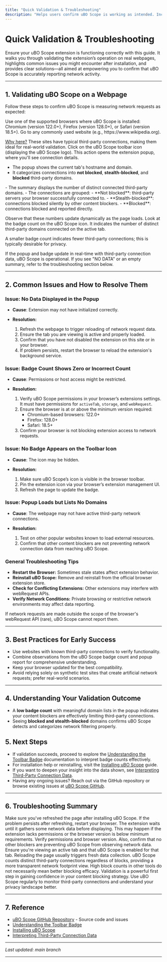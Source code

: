 ```yaml
---
title: "Quick Validation & Troubleshooting"
description: "Helps users confirm uBO Scope is working as intended. Includes steps to validate the extension on a real webpage, common issues after installation, and how to resolve them. Ensures early user success, empowerment, and smooth onboarding."
---
```


# Quick Validation & Troubleshooting

Ensure your uBO Scope extension is functioning correctly with this guide. It walks you through validating the extension’s operation on real webpages, highlights common issues you might encounter after installation, and provides clear solutions—all aimed at empowering you to confirm that uBO Scope is accurately reporting network activity.

---

## 1. Validating uBO Scope on a Webpage

Follow these steps to confirm uBO Scope is measuring network requests as expected:

<Steps>
<Step title="Open a Supported Browser">
Use one of the supported browsers where uBO Scope is installed: Chromium (version 122.0+), Firefox (version 128.0+), or Safari (version 18.5+).
</Step>
<Step title="Navigate to a Real-World Website">
Go to any commonly used website (e.g., https://www.wikipedia.org).

<u>Why here?</u> These sites have typical third-party connections, making them ideal for real-world validation.
</Step>
<Step title="Open the uBO Scope Popup">
Click on the uBO Scope toolbar icon (displaying the uBO Scope logo). This action opens the extension popup, where you'll see connection details.


- The popup shows the current tab's hostname and domain.
- It categorizes connections into **not blocked**, **stealth-blocked**, and **blocked** third-party domains.
</Step>
<Step title="Interpret the Summary & Domains">
- The summary displays the number of distinct connected third-party domains.
- The connections are grouped:
  - **Not blocked**: third-party servers your browser successfully connected to.
  - **Stealth-blocked**: connections blocked silently by other content blockers.
  - **Blocked**: connections blocked and reported directly.


Observe that these numbers update dynamically as the page loads.
</Step>
<Step title="Check the Toolbar Badge">
Look at the badge count on the uBO Scope icon. It indicates the number of distinct third-party domains connected on the active tab.


A smaller badge count indicates fewer third-party connections; this is typically desirable for privacy.
</Step>
</Steps>

<Check>
If the popup and badge update in real-time with third-party connection data, uBO Scope is operational.
If you see "NO DATA" or an empty summary, refer to the troubleshooting section below.
</Check>

---

## 2. Common Issues and How to Resolve Them

### Issue: No Data Displayed in the Popup

- **Cause**: Extension may not have initialized correctly.

- **Resolution:**
  1. Refresh the webpage to trigger reloading of network request data.
  2. Ensure the tab you are viewing is active and properly loaded.
  3. Confirm that you have not disabled the extension on this site or in your browser.
  4. If problem persists, restart the browser to reload the extension's background service.

### Issue: Badge Count Shows Zero or Incorrect Count

- **Cause**: Permissions or host access might be restricted.

- **Resolution:**
  1. Verify uBO Scope permissions in your browser’s extensions settings. It must have permissions for `activeTab`, `storage`, and `webRequest`.
  2. Ensure the browser is at or above the minimum version required:
     - Chromium-based browsers: 122.0+
     - Firefox: 128.0+
     - Safari: 18.5+
  3. Confirm your browser is not blocking extension access to network requests.

### Issue: No Badge Appears on the Toolbar Icon

- **Cause**: The icon may be hidden.

- **Resolution:**
  1. Make sure uBO Scope’s icon is visible in the browser toolbar.
  2. Pin the extension icon via your browser’s extension management UI.
  3. Refresh the page to update the badge.

### Issue: Popup Loads but Lists No Domains

- **Cause**: The webpage may not have active third-party network connections.

- **Resolution:**
  1. Test on other popular websites known to load external resources.
  2. Confirm that other content blockers are not preventing network connection data from reaching uBO Scope.

### General Troubleshooting Tips

- **Restart the Browser:** Sometimes stale states affect extension behavior.
- **Reinstall uBO Scope:** Remove and reinstall from the official browser extension store.
- **Check for Conflicting Extensions:** Other extensions may interfere with webRequest APIs.
- **Verify Network Conditions:** Private browsing or restrictive network environments may affect data reporting.

<Warning>
If network requests are made outside the scope of the browser's webRequest API (rare), uBO Scope cannot report them.
</Warning>

---

## 3. Best Practices for Early Success

- Use websites with known third-party connections to verify functionality.
- Combine observations from the uBO Scope badge count and popup report for comprehensive understanding.
- Keep your browser updated for the best compatibility.
- Avoid relying solely on synthetic test sites that create artificial network requests; prefer real-world scenarios.

---

## 4. Understanding Your Validation Outcome

- A **low badge count** with meaningful domain lists in the popup indicates your content blockers are effectively limiting third-party connections.
- Seeing **blocked and stealth-blocked** domains confirms uBO Scope detects and categorizes network filtering properly.

## 5. Next Steps

- If validation succeeds, proceed to explore the [Understanding the Toolbar Badge](../understanding-the-badge) documentation to interpret badge counts effectively.
- For installation help or reinstalling, visit the [Installing uBO Scope](../../installation-and-prerequisites/installing-ubo-scope) guide.
- If you want to deepen your insight into the data shown, see [Interpreting Third-Party Connection Data](../../../guides/analyzing-network-activity/interpreting-results).
- Having any ongoing issues? Reach out via the GitHub repository or browse existing issues at [uBO Scope GitHub](https://github.com/gorhill/uBO-Scope).

---

## 6. Troubleshooting Summary

<AccordionGroup title="Common Troubleshooting Questions">
<Accordion title="Why does the popup show 'NO DATA'?">
Make sure you've refreshed the page after installing uBO Scope. If the problem persists after refreshing, restart your browser. The extension waits until it gathers some network data before displaying.
</Accordion>
<Accordion title="The badge shows 0 but the page loads content normally. Is this a problem?">
This may happen if the extension lacks permissions or the browser version is below minimum requirements. Verify permissions and browser version. Also, confirm that no other blockers are preventing uBO Scope from observing network data.
</Accordion>
<Accordion title="The popup loads, but domain counts don't update during navigation."
>
Ensure you're viewing an active tab and that uBO Scope is enabled for that tab. Reloading the page usually triggers fresh data collection.
</Accordion>
<Accordion title="I see conflicting data between uBO Scope and other blockers. What should I trust?">
uBO Scope counts distinct third-party connections regardless of blocks, providing a more transparent network footprint view. High block counts in other tools do not necessarily mean better blocking efficacy.
</Accordion>
</AccordionGroup>

<Tip>
Validation is a powerful first step in gaining confidence in your content blocking strategy. Use uBO Scope regularly to monitor third-party connections and understand your privacy landscape better.
</Tip>

---

## 7. Reference

- [uBO Scope GitHub Repository](https://github.com/gorhill/uBO-Scope) - Source code and issues
- [Understanding the Toolbar Badge](../understanding-the-badge)
- [Installing uBO Scope](../../installation-and-prerequisites/installing-ubo-scope)
- [Interpreting Third-Party Connection Data](../../../guides/analyzing-network-activity/interpreting-results)

---

_Last updated: main branch_


---

<style>
  body { font-family: 'Inter', sans-serif; }
</style>

